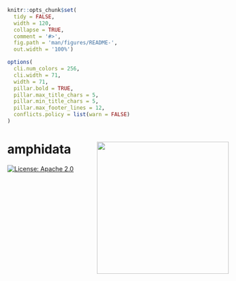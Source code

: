 <!-- README.md is generated from README.Rmd. Please edit that file -->

```r
knitr::opts_chunk$set(
  tidy = FALSE,
  width = 120,
  collapse = TRUE,
  comment = '#>',
  fig.path = 'man/figures/README-',
  out.width = '100%')

options(
  cli.num_colors = 256,
  cli.width = 71,
  width = 71,
  pillar.bold = TRUE,
  pillar.max_title_chars = 5,
  pillar.min_title_chars = 5,
  pillar.max_footer_lines = 12,
  conflicts.policy = list(warn = FALSE)
)

```

# amphidata <a href="https://amphidata.r-lib.org/"><img src="man/figures/amphi_logo.png" align="right" height="300" alt=""/></a>

<!-- badges: start -->
[![License: Apache 2.0](https://img.shields.io/badge/License-Apache_2.0-blue.svg)](https://www.apache.org/licenses/LICENSE-2.0)
<!-- badges: end -->